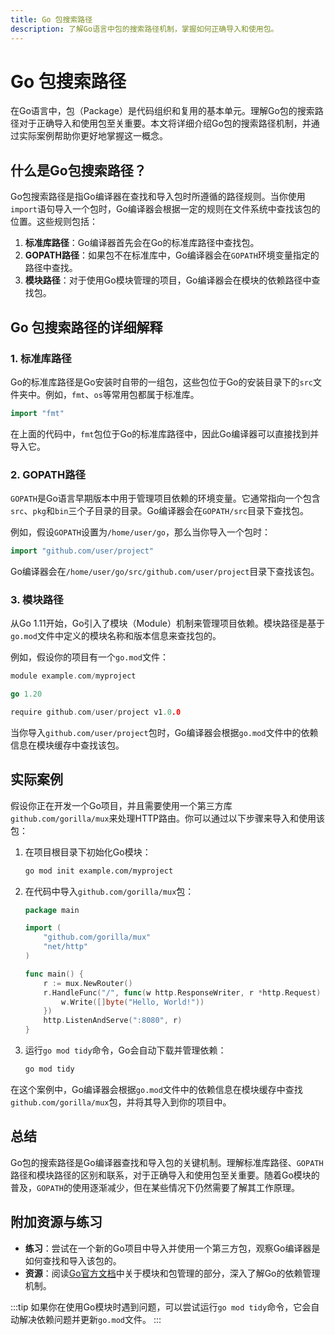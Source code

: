 ```yaml
---
title: Go 包搜索路径
description: 了解Go语言中包的搜索路径机制，掌握如何正确导入和使用包。
---
```


# Go 包搜索路径

在Go语言中，包（Package）是代码组织和复用的基本单元。理解Go包的搜索路径对于正确导入和使用包至关重要。本文将详细介绍Go包的搜索路径机制，并通过实际案例帮助你更好地掌握这一概念。

## 什么是Go包搜索路径？

Go包搜索路径是指Go编译器在查找和导入包时所遵循的路径规则。当你使用`import`语句导入一个包时，Go编译器会根据一定的规则在文件系统中查找该包的位置。这些规则包括：

1. **标准库路径**：Go编译器首先会在Go的标准库路径中查找包。
2. **GOPATH路径**：如果包不在标准库中，Go编译器会在`GOPATH`环境变量指定的路径中查找。
3. **模块路径**：对于使用Go模块管理的项目，Go编译器会在模块的依赖路径中查找包。

## Go 包搜索路径的详细解释

### 1. 标准库路径

Go的标准库路径是Go安装时自带的一组包，这些包位于Go的安装目录下的`src`文件夹中。例如，`fmt`、`os`等常用包都属于标准库。

```go
import "fmt"
```

在上面的代码中，`fmt`包位于Go的标准库路径中，因此Go编译器可以直接找到并导入它。

### 2. GOPATH路径

`GOPATH`是Go语言早期版本中用于管理项目依赖的环境变量。它通常指向一个包含`src`、`pkg`和`bin`三个子目录的目录。Go编译器会在`GOPATH/src`目录下查找包。

例如，假设`GOPATH`设置为`/home/user/go`，那么当你导入一个包时：

```go
import "github.com/user/project"
```

Go编译器会在`/home/user/go/src/github.com/user/project`目录下查找该包。

### 3. 模块路径

从Go 1.11开始，Go引入了模块（Module）机制来管理项目依赖。模块路径是基于`go.mod`文件中定义的模块名称和版本信息来查找包的。

例如，假设你的项目有一个`go.mod`文件：

```go
module example.com/myproject

go 1.20

require github.com/user/project v1.0.0
```

当你导入`github.com/user/project`包时，Go编译器会根据`go.mod`文件中的依赖信息在模块缓存中查找该包。

## 实际案例

假设你正在开发一个Go项目，并且需要使用一个第三方库`github.com/gorilla/mux`来处理HTTP路由。你可以通过以下步骤来导入和使用该包：

1. 在项目根目录下初始化Go模块：

   ```bash
   go mod init example.com/myproject
   ```

2. 在代码中导入`github.com/gorilla/mux`包：

   ```go
   package main

   import (
       "github.com/gorilla/mux"
       "net/http"
   )

   func main() {
       r := mux.NewRouter()
       r.HandleFunc("/", func(w http.ResponseWriter, r *http.Request) {
           w.Write([]byte("Hello, World!"))
       })
       http.ListenAndServe(":8080", r)
   }
   ```

3. 运行`go mod tidy`命令，Go会自动下载并管理依赖：

   ```bash
   go mod tidy
   ```

在这个案例中，Go编译器会根据`go.mod`文件中的依赖信息在模块缓存中查找`github.com/gorilla/mux`包，并将其导入到你的项目中。

## 总结

Go包的搜索路径是Go编译器查找和导入包的关键机制。理解标准库路径、`GOPATH`路径和模块路径的区别和联系，对于正确导入和使用包至关重要。随着Go模块的普及，`GOPATH`的使用逐渐减少，但在某些情况下仍然需要了解其工作原理。

## 附加资源与练习

- **练习**：尝试在一个新的Go项目中导入并使用一个第三方包，观察Go编译器是如何查找和导入该包的。
- **资源**：阅读[Go官方文档](https://golang.org/doc/)中关于模块和包管理的部分，深入了解Go的依赖管理机制。

:::tip
如果你在使用Go模块时遇到问题，可以尝试运行`go mod tidy`命令，它会自动解决依赖问题并更新`go.mod`文件。
:::
